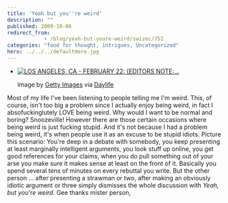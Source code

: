 ```yaml
---
title: 'Yeah but you''re weird'
description: ""
published: 2009-10-06
redirect_from: 
            - /blog/yeah-but-youre-weird/swizec/752
categories: "food for thought, intrigues, Uncategorized"
hero: ../../../defaultHero.jpg
---
```


-   [![LOS ANGELES, CA - FEBRUARY 22: (EDITORS NOTE:...](http://cache.daylife.com/imageserve/0ebe0Vyf3p3oA/150x119.jpg "LOS ANGELES, CA - FEBRUARY 22:  (EDITORS NOTE:...")](http://www.daylife.com/image/0ebe0Vyf3p3oA?utm_source=zemanta&utm_medium=p&utm_content=0ebe0Vyf3p3oA&utm_campaign=z1)

    Image by [Getty Images](http://www.daylife.com/source/Getty_Images) via [Daylife](http://www.daylife.com)

Most of my life I've been listening to people telling me I'm weird. This, of course, isn't too big a problem since I actually enjoy being weird, in fact I absofuckinglutely LOVE being weird. Why would I want to be normal and boring? Snoozeville! However there are those certain occasions where being weird is just fucking stupid. And it's not because I had a problem being weird, it's when people use it as an excuse to be stupid idiots. Picture this scenario: You're deep in a debate with somebody, you keep presenting at least marginally intelligent arguments, you look stuff up online, you get good references for your claims, when you do pull something out of your arse you make sure it makes sense at least on the front of it. Basically you spend several tens of minutes on every rebuttal you write. But the other person ... after presenting a strawman or two, after making an obviously idiotic argument or three simply dismisses the whole discussion with _Yeah, but you're weird._ Gee thanks mister person,
